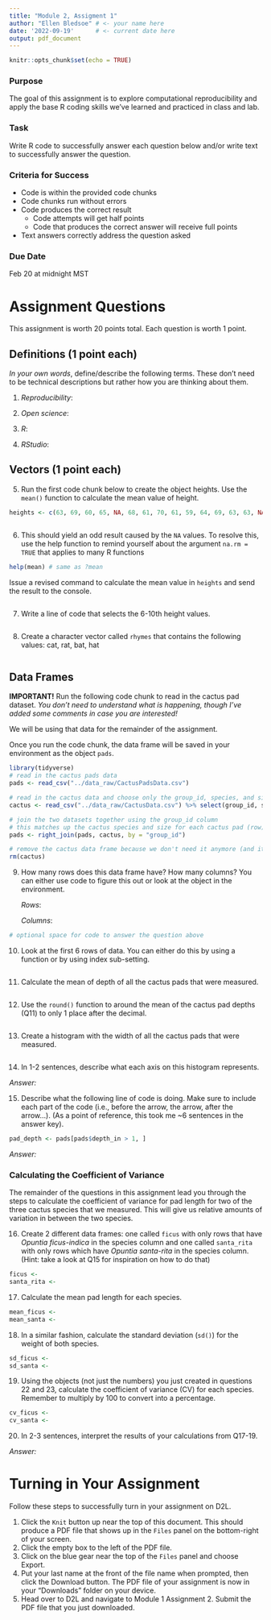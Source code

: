 ```yaml
---
title: "Module 2, Assigment 1"
author: "Ellen Bledsoe" # <- your name here
date: '2022-09-19'      # <- current date here
output: pdf_document
---
```


```r
knitr::opts_chunk$set(echo = TRUE)
```

### Purpose

The goal of this assignment is to explore computational reproducibility and apply the base R coding skills we've learned and practiced in class and lab.

### Task

Write R code to successfully answer each question below and/or write text to successfully answer the question.

### Criteria for Success

-   Code is within the provided code chunks
-   Code chunks run without errors
-   Code produces the correct result
    -   Code attempts will get half points
    -   Code that produces the correct answer will receive full points
-   Text answers correctly address the question asked

### Due Date

Feb 20 at midnight MST

# Assignment Questions

This assignment is worth 20 points total. Each question is worth 1 point.

## Definitions (1 point each)

*In your own words*, define/describe the following terms. These don't need to be technical descriptions but rather how you are thinking about them.

1.  *Reproducibility*:

2.  *Open science*:

3.  *R*:

4.  *RStudio*:

## Vectors (1 point each)

5.  Run the first code chunk below to create the object heights. Use the `mean()` function to calculate the mean value of height.

```r
heights <- c(63, 69, 60, 65, NA, 68, 61, 70, 61, 59, 64, 69, 63, 63, NA, 72, 65, 64, 70, 63, 65)
```

```r

```

6.  This should yield an odd result caused by the `NA` values. To resolve this, use the help function to remind yourself about the argument `na.rm = TRUE` that applies to many R functions

```r
help(mean) # same as ?mean
```

Issue a revised command to calculate the mean value in `heights` and send the result to the console.

```r

```

7.  Write a line of code that selects the 6-10th height values.

```r

```

8.  Create a character vector called `rhymes` that contains the following values: cat, rat, bat, hat

```r

```

## Data Frames

**IMPORTANT!** Run the following code chunk to read in the cactus pad dataset. *You don't need to understand what is happening, though I've added some comments in case you are interested!*

We will be using that data for the remainder of the assignment.

Once you run the code chunk, the data frame will be saved in your environment as the object `pads`.

```r
library(tidyverse)
# read in the cactus pads data
pads <- read_csv("../data_raw/CactusPadsData.csv") 

# read in the cactus data and choose only the group_id, species, and size columns
cactus <- read_csv("../data_raw/CactusData.csv") %>% select(group_id, species, size)

# join the two datasets together using the group_id column
# this matches up the cactus species and size for each cactus pad (row) with the same group_id
pads <- right_join(pads, cactus, by = "group_id")

# remove the cactus data frame because we don't need it anymore (and it might be confusing)
rm(cactus)
```

9.  How many rows does this data frame have? How many columns? You can either use code to figure this out or look at the object in the environment.

    *Rows*:

    *Columns*:

```r
# optional space for code to answer the question above

```

10. Look at the first 6 rows of data. You can either do this by using a function or by using index sub-setting.

```r

```

11. Calculate the mean of depth of all the cactus pads that were measured.

```r

```

12. Use the `round()` function to around the mean of the cactus pad depths (Q11) to only 1 place after the decimal.

```r

```

13. Create a histogram with the width of all the cactus pads that were measured.

```r

```

14. In 1-2 sentences, describe what each axis on this histogram represents.

*Answer:*

15. Describe what the following line of code is doing. Make sure to include each part of the code (i.e., before the arrow, the arrow, after the arrow...). (As a point of reference, this took me \~6 sentences in the answer key).

```r
pad_depth <- pads[pads$depth_in > 1, ]
```

*Answer:*

### Calculating the Coefficient of Variance

The remainder of the questions in this assignment lead you through the steps to calculate the coefficient of variance for pad length for two of the three cactus species that we measured. This will give us relative amounts of variation in between the two species.

16. Create 2 different data frames: one called `ficus` with only rows that have *Opuntia ficus-indica* in the species column and one called `santa_rita` with only rows which have *Opuntia santa-rita* in the species column. (Hint: take a look at Q15 for inspiration on how to do that)

```r
ficus <- 
santa_rita <- 
```

17. Calculate the mean pad length for each species.

```r
mean_ficus <- 
mean_santa <- 
```

18. In a similar fashion, calculate the standard deviation (`sd()`) for the weight of both species.

```r
sd_ficus <- 
sd_santa <- 
```

19. Using the objects (not just the numbers) you just created in questions 22 and 23, calculate the coefficient of variance (CV) for each species. Remember to multiply by 100 to convert into a percentage.

```r
cv_ficus <- 
cv_santa <- 
```

20. In 2-3 sentences, interpret the results of your calculations from Q17-19.

*Answer:*

# Turning in Your Assignment

Follow these steps to successfully turn in your assignment on D2L.

1.  Click the `Knit` button up near the top of this document. This should produce a PDF file that shows up in the `Files` panel on the bottom-right of your screen.
2.  Click the empty box to the left of the PDF file.
3.  Click on the blue gear near the top of the `Files` panel and choose Export.
4.  Put your last name at the front of the file name when prompted, then click the Download button. The PDF file of your assignment is now in your "Downloads" folder on your device.
5.  Head over to D2L and navigate to Module 1 Assignment 2. Submit the PDF file that you just downloaded.
